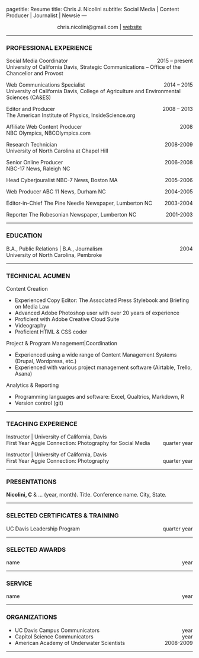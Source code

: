 pagetitle: Resume
title: Chris J. Nicolini
subtitle: Social Media | Content Producer | Journalist | Newsie
---

<style type="text/css">
h1.title, h2.subtitle, h3.subtitle {
  text-align: center;
}
</style>

<center> <i class="fa fa-envelope-square" aria-hidden="true"></i> chris.nicolini@gmail.com | [<i class="fa fa-globe" aria-hidden="true"></i> website](https://sicn1c.github.io/)</center>

***

### PROFESSIONAL EXPERIENCE  

Social Media Coordinator <span style="float:right;">2015 – present</span>   
University of California Davis, Strategic Communications -- Office of the Chancellor and Provost

Web Communications Specialist <span style="float:right;">2014 – 2015</span>   
University of California Davis, College of Agriculture and Environmental Sciences (CA&ES)

Editor and Producer <span style="float:right;">2008 – 2013</span>   
The American Institute of Physics, InsideScience.org

Affiliate Web Content Producer <span style="float:right;">2008</span>   
NBC Olympics, NBCOlympics.com

Research Technician  <span style="float:right;">2008-2009</span>  
University of North Carolina at Chapel Hill

Senior Online Producer <span style="float:right;">2006-2008</span>  
NBC-17 News, Raleigh NC

Head Cyberjouralist  <span style="float:right;">2005-2006</span> 
NBC-7 News, Boston MA

Web Producer  <span style="float:right;">2004-2005</span> 
ABC 11 News, Durham NC

Editor-in-Chief  <span style="float:right;">2003-2004</span> 
The Pine Needle Newspaper, Lumberton NC

Reporter   <span style="float:right;">2001-2003</span> 
The Robesonian Newspaper, Lumberton NC

***  

### EDUCATION 

B.A., Public Relations | B.A., Journalism 	<span style="float:right;">2004</span>  
University of North Carolina, Pembroke  

***

### TECHNICAL ACUMEN

Content Creation

* Experienced Copy Editor: The Associated Press Stylebook and Briefing on Media Law
* Advanced Adobe Photoshop user with over 20 years of experience
* Proficient with Adobe Creative Cloud Suite
* Videography
* Proficient HTML & CSS coder

Project & Program Management|Coordination

* Experienced using a wide range of Content Management Systems (Drupal, Wordpress, etc.)
* Experienced with various project management software (Airtable, Trello, Asana)

Analytics & Reporting

* Programming languages and software: Excel, Qualtrics, Markdown, R
* Version control (git)


***

### TEACHING EXPERIENCE   

Instructor |  University of California, Davis   
  First Year Aggie Connection: Photography for Social Media <span style="float:right;">quarter year</span>  

Instructor |  University of California, Davis   
  First Year Aggie Connection: Photography <span style="float:right;">quarter year</span>  

***

### PRESENTATIONS  

**Nicolini, C** & ... (year, month). Title. Conference name. City, State. 

***

### SELECTED CERTIFICATES & TRAINING

UC Davis Leadership Program <span style="float:right;">quarter year</span> 

***

### SELECTED AWARDS  
name  <span style="float:right;"> year</span>  

***

### SERVICE

name  <span style="float:right;"> year</span>  

***

### ORGANIZATIONS

* UC Davis Campus Communicators  <span style="float:right;"> year</span>
* Capitol Science Communicators  <span style="float:right;"> year</span>
* American Academy of Underwater Scientists <span style="float:right;"> 2008-2009</span>

***
